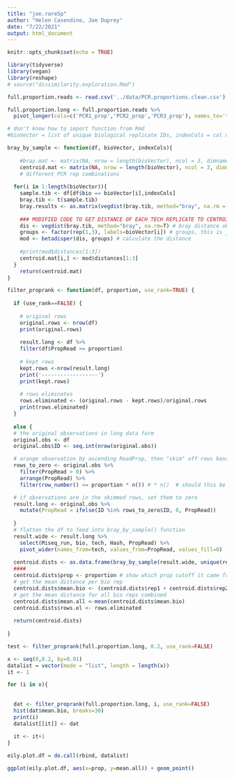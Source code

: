 ```yaml
---
title: "joe.rareSp"
author: "Helen Casendino, Joe Duprey"
date: "7/22/2021"
output: html_document
---
```


```r
knitr::opts_chunk$set(echo = TRUE)

library(tidyverse)
library(vegan)
library(reshape)
# source("dissimilarity.exploration.Rmd")
```


```r
full.proportion.reads <- read.csv('../data/PCR.proportions.clean.csv')
```

```r
full.proportion.long <- full.proportion.reads %>%
  pivot_longer(cols=c('PCR1_prop','PCR2_prop','PCR3_prop'), names_to='tech',values_to='PropRead')
```


```r
# don't know how to import function from Rmd
#bioVector = list of unique biological replicate IDs, indexCols = col numbers of eDNA proportion values (by PCR #). df needs to have 3 columns corresponding to eDNA proportions of different PCR runs

bray_by_sample <- function(df, bioVector, indexCols){  
  
    #bray.mat <- matrix(NA, nrow = length(bioVector), ncol = 3, dimnames = list(bioVector, c(1.2,2.3,1.3)))
    centroid.mat <- matrix(NA, nrow = length(bioVector), ncol = 3, dimnames = list(bioVector, c('rep1','rep2','rep3')))
    # different PCR rep combinations
  
  for(i in 1:length(bioVector)){
    sample.tib <- df[df$bio == bioVector[i],indexCols]
    bray.tib <- t(sample.tib)
    bray.results <- as.matrix(vegdist(bray.tib, method="bray", na.rm = T))
    
    ### MODIFIED CODE TO GET DISTANCE OF EACH TECH REPLICATE TO CENTROID **needs review**
    dis <- vegdist(bray.tib, method="bray", na.rm=T) # bray distance object
    groups <- factor(rep(1,3), labels=bioVector[i]) # groups, this is just vector of 3 with the bio's name?
    mod <- betadisper(dis, groups) # calculate the distance 
    
    #print(mod$distances[1:3])
    centroid.mat[i,] <- mod$distances[1:3]
  }
    return(centroid.mat)
}

```

```r

filter_proprank <- function(df, proportion, use_rank=TRUE) {
   
  if (use_rank==FALSE) {
    
    # original rows
    original.rows <- nrow(df)
    print(original.rows)
    
    result.long <- df %>%
    filter(df$PropRead >= proportion) 
    
    # kept rows 
    kept.rows <-nrow(result.long)
    print('------------------')
    print(kept.rows)
    
    # rows eliminates
    rows.eliminated <- (original.rows - kept.rows)/original.rows
    print(rows.eliminated)
  } 
  
  else {
  # the original observations in long data form
  original.obs <- df
  original.obs$ID <- seq.int(nrow(original.obs))

  # arange observation by ascending ReadProp, then "skim" off rows based on given prop
  rows_to_zero <- original.obs %>%
    filter(PropRead > 0) %>%
    arrange(PropRead) %>%
    filter(row_number() <= proportion * n()) # * n()  # should this be great or less than *******

  # if observations are in the skimmed rows, set them to zero
  result.long <- original.obs %>%
    mutate(PropRead = ifelse(ID %in% rows_to_zero$ID, 0, PropRead))
  
  }
  # flatten the df to feed into bray_by_sample() function 
  result.wide <- result.long %>%
    select(Miseq_run, bio, tech, Hash, PropRead) %>%
    pivot_wider(names_from=tech, values_from=PropRead, values_fill=0) 
  
  centroid.dists <- as.data.frame(bray_by_sample(result.wide, unique(result.wide$bio), c(4:6)))
  ####
  centroid.dists$prop <- proportion # show which prop cutoff it came from on the big df 
  # get the mean distance per bio rep
  centroid.dists$mean.bio <- (centroid.dists$rep1 + centroid.dists$rep2 + centroid.dists$rep3)/3 
  # get the mean distance for all bio reps combined
  centroid.dists$mean.all <-mean(centroid.dists$mean.bio)
  centroid.dists$rows.el <- rows.eliminated 
    
  return(centroid.dists)
  
}

test <- filter_proprank(full.proportion.long, 0.2, use_rank=FALSE)
```

```r

x <- seq(0,0.2, by=0.01)
datalist = vector(mode = "list", length = length(x))
it <- 1 

for (i in x){
  
  
  dat <- filter_proprank(full.proportion.long, i, use_rank=FALSE) 
  hist(dat$mean.bio, breaks=30)
  print(i)
  datalist[[it]] <- dat
  
  it <- it+1
}

eily.plot.df = do.call(rbind, datalist)
```

```r
ggplot(eily.plot.df, aes(x=prop, y=mean.all)) + geom_point()
```

